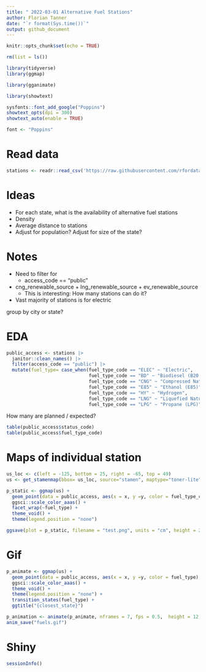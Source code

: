 ```yaml
---
title: " 2022-03-01 Alternative Fuel Stations"
author: Florian Tanner
date: "`r format(Sys.time())`"
output: github_document
---
```


```r
knitr::opts_chunk$set(echo = TRUE)
```


```r
rm(list = ls())

library(tidyverse)
library(ggmap)

library(gganimate)

library(showtext)

sysfonts::font_add_google("Poppins")
showtext_opts(dpi = 300)
showtext_auto(enable = TRUE)

font <- "Poppins"
```

# Read data

```r
stations <- readr::read_csv('https://raw.githubusercontent.com/rfordatascience/tidytuesday/master/data/2022/2022-03-01/stations.csv') 
```

# Ideas 

* For each state, what is the availability of alternative fuel stations
* Density
* Average distance to stations
* Adjust for population? Adjust for size of the state?

# Notes

* Need to filter for 
  * access_code == "public"

* cng_renewable_source + lng_renewable_source + ev_renewable_source
  * This is interesting: How many stations can do it? 
  
* Vast majority of stations is for electric
  
 group by city or state?

# EDA

```r
public_access <- stations |>  
  janitor::clean_names() |> 
  filter(access_code == "public") |> 
  mutate(fuel_type= case_when(fuel_type_code == "ELEC" ~ "Electric",
                              fuel_type_code == "BD" ~ "Biodiesel (B20 and above)",
                              fuel_type_code == "CNG" ~ "Compressed Natural Gas (CNG)",
                              fuel_type_code == "E85" ~ "Ethanol (E85)",
                              fuel_type_code == "HY" ~ "Hydrogen",
                              fuel_type_code == "LNG" ~ "Liquefied Natural Gas (LNG)",
                              fuel_type_code == "LPG" ~ "Propane (LPG)"))
```


How many are planned / expected?

```r
table(public_access$status_code)
table(public_access$fuel_type_code)
```


# Maps of individual station

```r
us_loc <- c(left = -125, bottom = 25, right = -65, top = 49)
us <- get_stamenmap(bbox= us_loc, source="stamen", maptype="toner-lite", crop=FALSE, zoom = 6)
```


```r
p_static <- ggmap(us) + 
  geom_point(data = public_access, aes(x = x, y =y, color = fuel_type_code), size = 0.2)+ 
  ggsci::scale_color_aaas() + 
  facet_wrap(~fuel_type) +
  theme_void() +
  theme(legend.position = "none")
```


```r
ggsave(plot = p_static, filename = "test.png", units = "cm", height = 20, width= 20, limitsize = F, dpi = 600 )
```

# Gif

```r


p_animate <- ggmap(us) + 
  geom_point(data = public_access, aes(x = x, y =y, color = fuel_type), size = 0.2)+ 
  ggsci::scale_color_aaas() + 
  theme_void() +
  theme(legend.position = "none") +
  transition_states(fuel_type) + 
  ggtitle("{closest_state}") 

p_animation <- animate(p_animate, nframes = 7, fps = 0.5,  height = 12, width = 14, units = "cm", res = 300) 
anim_save("fuels.gif")

```



# Shiny 



```r
sessionInfo()
```


















